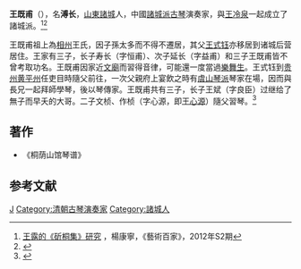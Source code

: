'''王既甫'''（{{bd|1807年||1886年}}），名'''溥长'''，[[山東|山東]][[諸城|諸城]]人，中國[[諸城琴派|諸城派]][[古琴|古琴]]演奏家，與[[王冷泉|王冷泉]]一起成立了諸城派。<ref name="藝術百家">[http://mall.cnki.net/magazine/Article/YSBJ2012S2112.htm 王露的《斫桐集》研究] {{Wayback|url=http://mall.cnki.net/magazine/Article/YSBJ2012S2112.htm |date=20140719182437 }}，楊康寧，《藝術百家》，2012年S2期</ref><ref>{{Cite web|url=http://info.guqu.net/guqinwenxue/20081226212805_24720.html|title=山东古琴诸城派的传承|accessdate=2014-07-17|work=|publisher=中國古曲網|date=2008-12-26|archive-date=2014-04-20|archive-url=https://web.archive.org/web/20140420182509/http://info.guqu.net/guqinwenxue/20081226212805_24720.html|dead-url=no}}</ref>

王既甫祖上為[[相州|相州]]王氏，因子孫太多而不得不遷居，其父[[王式钰|王式钰]]亦移居到诸城后营居住。王家有三子，长子寿长（字恒甫）、次子延长（字益甫）和三子王既甫皆不曾考取功名。王既甫因家近[[文廟|文廟]]而習得音律，可能還一度當過[[樂舞生|樂舞生]]。王式钰到[[贵州|贵州]][[黄平州|黄平州]]任吏目時隨父前往，一次父親府上宴飲之時有[[虞山琴派|虞山琴派]]琴家在場，因而與長兄一起拜師學琴，後以琴傳家。王既甫共有三子，长子王斌（字良臣）过继给了無子而早夭的大哥。二子文桢、作桢（字心源，即[[王心源|王心源]]）隨父習琴。<ref>{{Cite web|url=http://wfwb.wfnews.com.cn/content/20120212/Articel20002EL.htm|title=王既甫王冷泉创诸城派|accessdate=2014-07-17|work=|publisher=濰坊晚報|date=2012-02-12|archive-date=2014-07-26|archive-url=https://web.archive.org/web/20140726075456/http://wfwb.wfnews.com.cn/content/20120212/Articel20002EL.htm|dead-url=no}}</ref>

==著作==
*《桐荫山馆琴谱》

== 参考文献 ==
{{reflist}}

[[Category:王姓|J]]
[[Category:清朝古琴演奏家|Category:清朝古琴演奏家]]

[[Category:諸城人|Category:諸城人]]